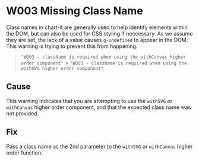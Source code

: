 
<Meta title="Errors & Warnings/W003 - Missing Class Name" />

# W003 Missing Class Name

Class names in chart-it are generally used to help identify elements within the DOM, but can also be used for CSS styling if neccessary. As we assume they are set, the lack of a value causes `g-undefined` to appear in the DOM. This warning is trying to prevent this from happening.

> `"W003 - className is required when using the withCanvas higher order component"` > `"W003 - className is required when using the withSVG higher order component"`

## Cause

This warning indicates that you are attempting to use the `withSVG` or `withCanvas` higher order component, and that the expected class name was not provided.

## Fix

Pass a class name as the 2nd parameter to the `withSVG` or `withCanvas` higher order function.
